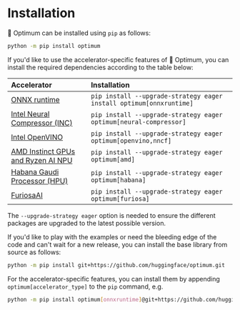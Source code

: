 <!--Copyright 2022 The HuggingFace Team. All rights reserved.

Licensed under the Apache License, Version 2.0 (the "License"); you may not use this file except in compliance with
the License. You may obtain a copy of the License at

http://www.apache.org/licenses/LICENSE-2.0

Unless required by applicable law or agreed to in writing, software distributed under the License is distributed on
an "AS IS" BASIS, WITHOUT WARRANTIES OR CONDITIONS OF ANY KIND, either express or implied. See the License for the
specific language governing permissions and limitations under the License.
-->

# Installation

🤗 Optimum can be installed using `pip` as follows:

```bash
python -m pip install optimum
```

If you'd like to use the accelerator-specific features of 🤗 Optimum, you can install the required dependencies according to the table below:

| Accelerator                                                                                                            | Installation                                      |
|:-----------------------------------------------------------------------------------------------------------------------|:--------------------------------------------------|
| [ONNX runtime](https://onnxruntime.ai/docs/)                                                                           | `pip install --upgrade-strategy eager install optimum[onnxruntime]`|
| [Intel Neural Compressor (INC)](https://www.intel.com/content/www/us/en/developer/tools/oneapi/neural-compressor.html) | `pip install --upgrade-strategy eager optimum[neural-compressor]`  |
| [Intel OpenVINO](https://docs.openvino.ai/latest/index.html)                                                           | `pip install --upgrade-strategy eager optimum[openvino,nncf]`      |
| [AMD Instinct GPUs and Ryzen AI NPU](https://www.amd.com/en/graphics/instinct-server-accelerators)                                      | `pip install --upgrade-strategy eager optimum[amd]`                |
| [Habana Gaudi Processor (HPU)](https://habana.ai/training/)                                                            | `pip install --upgrade-strategy eager optimum[habana]`             |
| [FuriosaAI](https://www.furiosa.ai/)                                                                                   | `pip install --upgrade-strategy eager optimum[furiosa]`            |

The `--upgrade-strategy eager` option is needed to ensure the different packages are upgraded to the latest possible version.

If you'd like to play with the examples or need the bleeding edge of the code and can't wait for a new release, you can install the base library from source as follows:

```bash
python -m pip install git+https://github.com/huggingface/optimum.git
```

For the accelerator-specific features, you can install them by appending `optimum[accelerator_type]` to the `pip` command, e.g.

```bash
python -m pip install optimum[onnxruntime]@git+https://github.com/huggingface/optimum.git
```
